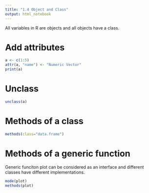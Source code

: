 ```yaml
---
title: "1.4 Object and Class"
output: html_notebook
---
```


All variables in R are objects and all objects have a class. 


# Add attributes
```r
a <- c(1:5)
attr(a, "name") <- "Numeric Vector"
print(a)
```


# Unclass
```r
unclass(a)
```


# Methods of a class
```r
methods(class="data.frame")
```


# Methods of a generic function
Generic funciton plot can be considered as an interface and different classes have different implementations. 
```r
mode(plot)
methods(plot)
```

